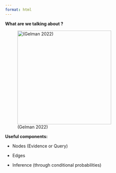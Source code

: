 ```yaml
---
format: html
---
```


__What are we talking about ?__

![(Gelman 2022)](img/Maxime_Slide2_BayesTheorem.png){fig-align="center" width="305"}

__Useful components:__

-   Nodes (Evidence or Query)

-   Edges

-   Inference (through conditional probabilities)

